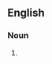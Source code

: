 {{also|dog-whistle politics}}
==English==

===Noun===
{{en-noun|head=[[dog whistle]] [[politics]]|-}}

# {{alternative form of|en|dog-whistle politics}}